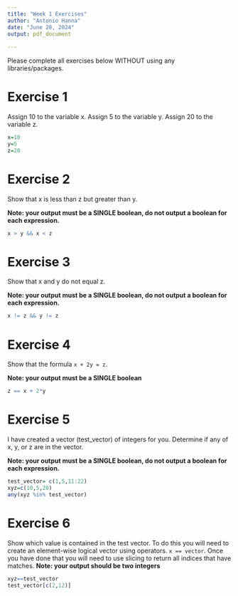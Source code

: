 ```yaml
---
title: "Week 1 Exercises"
author: "Antonio Hanna"
date: "June 28, 2024"
output: pdf_document
  
---
```


Please complete all exercises below WITHOUT using any libraries/packages.

# Exercise 1
Assign 10 to the variable x. Assign 5 to the variable y. Assign 20 to the variable z.

```r
x=10 
y=5
z=20

```


# Exercise 2
Show that x is less than z but greater than y.

**Note: your output must be a SINGLE boolean, do not output a boolean for each expression.**

```r
x > y && x < z

```

# Exercise 3
Show that x and y do not equal z. 

**Note: your output must be a SINGLE boolean, do not output a boolean for each expression.**

```r
x != z && y != z

```


# Exercise 4
Show that the formula `x + 2y = z`. 

**Note: your output must be a SINGLE boolean**

```r
z == x + 2*y
```

# Exercise 5
I have created a vector (test_vector) of integers for you. Determine if any of x, y, or z are in the vector. 

**Note: your output must be a SINGLE boolean, do not output a boolean for each expression.**


```r
test_vector= c(1,5,11:22)
xyz=c(10,5,20)
any(xyz %in% test_vector)
```


# Exercise 6
Show which value is contained in the test vector. To do this you will need to create an element-wise logical vector using operators. `x == vector`. Once you have done that you will need to use slicing to return all indices that have matches.
**Note: your output should be two integers**

```r
xyz==test_vector
test_vector[c(2,12)]
```

